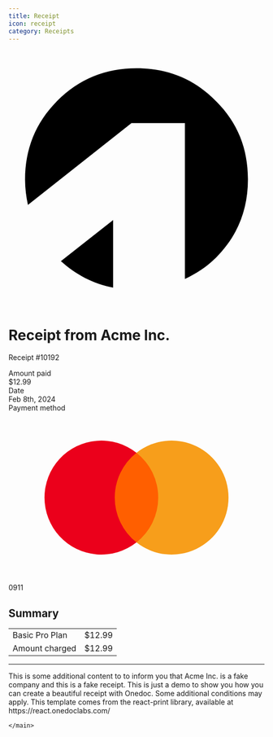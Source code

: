 ```yaml
---
title: Receipt
icon: receipt
category: Receipts
---
```



<Tailwind>
  <div>
    <div className="bg-gradient-to-r from-blue-600 to-blue-400 -z-10 absolute -left-[2cm] right-[25vw] -skew-y-12 h-[100vh] bottom-[95vh]" />
    <div className="bg-gradient-to-r from-blue-600 to-blue-800 -z-20 absolute left-[75vw] -right-[2cm] -skew-y-12 h-[100vh] bottom-[90vh]" />
    <div className="bg-slate-100 -rotate-12 -z-10 absolute -left-[200em] -right-[200em] h-[100vh] top-[75vh]" />
    <main className="text-slate-800 pt-24 h-[90vh] flex flex-col">
        <svg version="1.1" id="Layer_1" xmlns="http://www.w3.org/2000/svg"  x="0px" y="0px"
        viewBox="0 0 24 24" className="mx-auto w-32 mb-12 fill-blue-800">
        <g>
          <path d="M22.45,12.12c0-2.91-0.99-5.33-3.03-7.34C17.42,2.76,14.96,1.74,12,1.74c-2.93,0-5.4,1.02-7.43,3.05
            C2.56,6.8,1.55,9.26,1.55,12.15c0,0.84,0.11,1.63,0.27,2.37l9.71-7.65h5.01v14.58c1.06-0.5,2.03-1.13,2.91-1.99
            C21.46,17.45,22.45,15.01,22.45,12.12z"/>
          <path d="M4.91,19.78c1.4,1.26,3.03,2.12,4.9,2.48v-6.32L4.91,19.78z"/>
        </g>
      </svg>
      <h1 className="text-center text-2xl text-slate-800">
        Receipt from Acme Inc.
      </h1>
      <p className="pt-2 text-slate-400 text-center">Receipt #10192</p>
      <div className="p-12 flex-grow bg-white rounded-2xl rounded-t-none shadow-xl shadow-black/10">
        <div className="flex justify-between gap-4">
          <div>
            <div className="text-sm text-gray-400 font-bold uppercase pb-1">
              Amount paid
            </div>
            <div className="flex gap-4 items-center">$12.99</div>
          </div>
          <div>
            <div className="text-sm text-gray-400 font-bold uppercase pb-1">
              Date
            </div>
            <div className="flex gap-4 items-center">Feb 8th, 2024</div>
          </div>
          <div>
            <div className="text-sm text-gray-400 font-bold uppercase pb-1">
              Payment method
            </div>
            <div className="flex gap-4 items-center font-mono">
              <svg
                xmlns="http://www.w3.org/2000/svg"
                width="1200"
                height="800"
                version="1.1"
                viewBox="-96 -98.908 832 593.448"
                className="h-4"
              >
                <path
                  fill="#ff5f00"
                  strokeWidth="5.494"
                  d="M224.833 42.298h190.416v311.005H224.833z"
                  display="inline"
                ></path>
                <path
                  fill="#eb001b"
                  strokeWidth="5.494"
                  d="M244.446 197.828a197.448 197.448 0 0175.54-155.475 197.777 197.777 0 100 311.004 197.448 197.448 0 01-75.54-155.53z"
                ></path>
                <path
                  fill="#f79e1b"
                  strokeWidth="5.494"
                  d="M640 197.828a197.777 197.777 0 01-320.015 155.474 197.777 197.777 0 000-311.004A197.777 197.777 0 01640 197.773z"
                  className="e"
                ></path>
              </svg>
              0911
            </div>
          </div>
        </div>
        <h2 className="text-slate-600 font-bold text-sm py-6 pt-12 uppercase">
          Summary
        </h2>
        <div className="bg-slate-100 px-6 py-2 rounded-md">
          <table className="w-full">
            <tr className="border-b text-slate-500">
              <td className="py-4">Basic Pro Plan</td>
              <td className="py-4">$12.99</td>
            </tr>
            <tr className="font-bold text-slate-700">
              <td className="py-4">Amount charged</td>
              <td className="py-4">$12.99</td>
            </tr>
          </table>
        </div>
        <hr className="my-6" />
        This is some additional content to to inform you that Acme Inc. is a fake company
        and this is a fake receipt. This is just a demo to show you how you can create
        a beautiful receipt with Onedoc. <Footnote>Some additional conditions may apply. This template comes from the react-print library, available at https://react.onedoclabs.com/</Footnote>
      </div>

    </main>

  </div>
</Tailwind>
